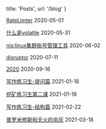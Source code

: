
  title: 'Posts',
  url: '/blog'
}


<!-- [20200416-Switch-switch](/posts/Switch-switch) <time>2020</time>

[what-do-I-learned-today](/posts/what-do-I-learned-today) <time>2020</time> -->

[RateLimter](/posts/RateLimter) <time>2020-05-01</time>

[什么是volatile](/posts/reorder-1) <time>2020-05-31</time>

[nis:linux集群账号管理工具](/posts/linux-nis) <time>2020-06-02</time>

<!-- [rio-cafe](/posts/rio-cafe) <time>2020-06-07</time> -->

[disruptor](/posts/disruptor) <time>2020-07-11</time>

[2020](/posts/2020) <time>2020-09-16</time>

[写作练习生-提问篇](/posts/writer-asking) <time>2021-01-18</time>

[挖矿练习生第二课](/posts/lesson2) <time>2021-01-18</time>

[写作练习生-结构篇](/posts/the-craft-of-writing/structure) <time>2021-02-22</time>

[普罗米修斯和无火的余灰](/posts/prometheus-and-the-unkindled) <time>2021-03-18</time>
